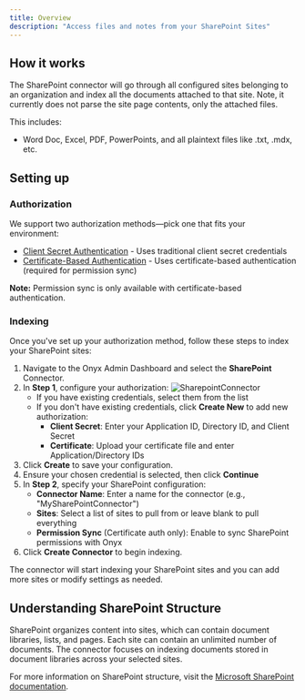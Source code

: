 ```yaml
---
title: Overview
description: "Access files and notes from your SharePoint Sites"
---
```


## How it works

The SharePoint connector will go through all configured sites belonging to an organization and
index all the documents attached to that site. Note, it currently does not parse the site page
contents, only the attached files.

This includes:

- Word Doc, Excel, PDF, PowerPoints, and all plaintext files like .txt, .mdx, etc.

## Setting up

### Authorization

We support two authorization methods—pick one that fits your environment:

- [Client Secret Authentication](/connectors/sharepoint/client-secret) - Uses traditional client secret credentials
- [Certificate-Based Authentication](/connectors/sharepoint/certificate) - Uses certificate-based authentication (required for permission sync)

**Note:** Permission sync is only available with certificate-based authentication.

### Indexing

Once you've set up your authorization method, follow these steps to index your SharePoint sites:

1. Navigate to the Onyx Admin Dashboard and select the **SharePoint** Connector.
2. In **Step 1**, configure your authorization:
![SharepointConnector](/images/connectors/sharepoint/SharepointConnector.png)
   - If you have existing credentials, select them from the list
   - If you don't have existing credentials, click **Create New** to add new authorization:
     - **Client Secret**: Enter your Application ID, Directory ID, and Client Secret
     - **Certificate**: Upload your certificate file and enter Application/Directory IDs
3. Click **Create** to save your configuration.
4. Ensure your chosen credential is selected, then click **Continue**
5. In **Step 2**, specify your SharePoint configuration:
   - **Connector Name**: Enter a name for the connector (e.g., "MySharePointConnector")
   - **Sites**: Select a list of sites to pull from or leave blank to pull everything
   - **Permission Sync** (Certificate auth only): Enable to sync SharePoint permissions with Onyx
6. Click **Create Connector** to begin indexing.

The connector will start indexing your SharePoint sites and you can add more sites or modify settings as needed.

## Understanding SharePoint Structure

SharePoint organizes content into sites, which can contain document libraries, lists, and pages. Each site can contain an unlimited number of documents. The connector focuses on indexing documents stored in document libraries across your selected sites.

For more information on SharePoint structure, visit the [Microsoft SharePoint documentation](https://docs.microsoft.com/en-us/sharepoint/).